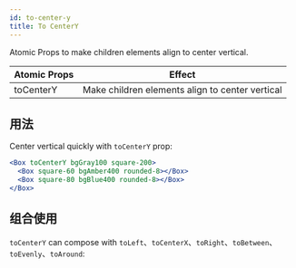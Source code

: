 ```yaml
---
id: to-center-y
title: To CenterY
---
```



Atomic Props to make children elements align to center vertical.

| Atomic Props | Effect                                          |
| ------------ | ----------------------------------------------- |
| toCenterY    | Make children elements align to center vertical |

## 用法

Center vertical quickly with `toCenterY` prop:

```jsx live
<Box toCenterY bgGray100 square-200>
  <Box square-60 bgAmber400 rounded-8></Box>
  <Box square-80 bgBlue400 rounded-8></Box>
</Box>
```

## 组合使用

`toCenterY` can compose with `toLeft`、`toCenterX`、`toRight`、`toBetween`、`toEvenly`、`toAround`:

<LayoutEngine8 />
